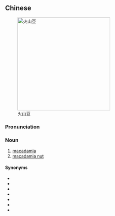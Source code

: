 ==Chinese==
{{zh-forms|type=21}}
[[Image:MacNut2.JPG|300px|thumb|right|火山豆]]

===Pronunciation===
{{zh-pron
|m=huǒshāndòu
|cat=n
}}

===Noun===
{{zh-noun}}

# [[macadamia]]
# [[macadamia nut]]

====Synonyms====
* {{zh-l|澳洲胡桃}}
* {{zh-l|澳大利亞堅果/澳大利亚坚果}}
* {{zh-l|澳洲堅果/澳洲坚果}}
* {{zh-l|昆士蘭果/昆士兰果}}
* {{zh-l|昆士蘭栗/昆士兰栗}}
* {{zh-l|夏威夷豆}}
* {{zh-l|夏威夷果}}
